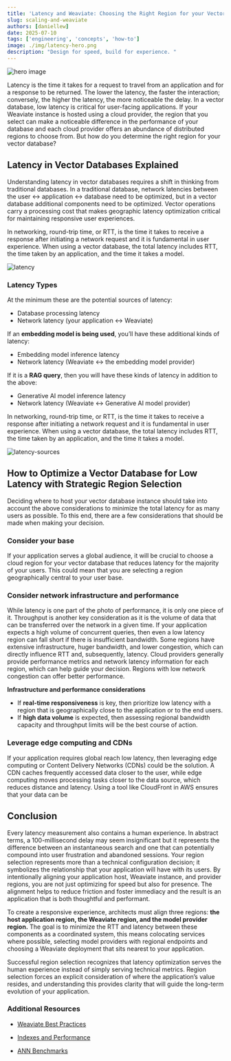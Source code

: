 ```yaml
---
title: 'Latency and Weaviate: Choosing the Right Region for your Vector Database'
slug: scaling-and-weaviate
authors: [daniellew]
date: 2025-07-10
tags: ['engineering', 'concepts', 'how-to']
image: ./img/latency-hero.png
description: "Design for speed, build for experience. "
---
```


![hero image](./img/latency-hero.png)

Latency is the time it takes for a request to travel from an application and for a response to be returned. The lower the latency, the faster the interaction; conversely, the higher the latency, the more noticeable the delay. In a vector database, low latency is critical for user-facing applications. If your Weaviate instance is hosted using a cloud provider, the region that you select can make a noticeable difference in the performance of your database and each cloud provider offers an abundance of distributed regions to choose from. But how do you determine the right region for your vector database?

## Latency in Vector Databases Explained

Understanding latency in vector databases requires a shift in thinking from traditional databases. In a traditional database, network latencies between the user ↔ application ↔ database need to be optimized, but in a vector database additional components need to be optimized. Vector operations carry a processing cost that makes geographic latency optimization critical for maintaining responsive user experiences.

In networking, round-trip time, or RTT, is the time it takes to receive a response after initiating a network request and it is fundamental in user experience. When using a vector database, the total latency includes RTT, the time taken by an application, and the time it takes a model. 

![latency](./img/weaviate-blog-latency.png)

### Latency Types

At the minimum these are the potential sources of latency:

- Database processing latency
- Network latency (your application ↔ Weaviate)

If an **embedding model is being used**, you’ll have these additional kinds of latency:

- Embedding model inference latency
- Network latency (Weaviate ↔ the embedding model provider)

If it is a **RAG query**, then you will have these kinds of latency in addition to the above:

- Generative AI model inference latency
- Network latency (Weaviate ↔ Generative AI model provider)

In networking, round-trip time, or RTT, is the time it takes to receive a response after initiating a network request and it is fundamental in user experience. When using a vector database, the total latency includes RTT, the time taken by an application, and the time it takes a model.

![latency-sources](./img/latency_1.png)

## How to Optimize a Vector Database for Low Latency with Strategic Region Selection

Deciding where to host your vector database instance should take into account the above considerations to minimize the total latency for as many users as possible. To this end, there are a few considerations that should be made when making your decision.

### Consider your base

If your application serves a global audience, it will be crucial to choose a cloud region for your vector database that reduces latency for the majority of your users. This could mean that you are selecting a region geographically central to your user base.

### **Consider network infrastructure and performance**

While latency is one part of the photo of performance, it is only one piece of it. Throughput is another key consideration as it is the volume of data that can be transferred over the network in a given time. If your application expects a high volume of concurrent queries, then even a low latency region can fall short if there is insufficient bandwidth. Some regions have extensive infrastructure, huger bandwidth, and lower congestion, which can directly influence RTT and, subsequently, latency. Cloud providers generally provide performance metrics and network latency information for each region, which can help guide your decision. Regions with low network congestion can offer better performance.

**Infrastructure and performance considerations**

- If **real-time responsiveness** is key, then prioritize low latency with a region that is geographically close to the application or to the end users.
- If **high data volume** is expected, then assessing regional bandwidth capacity and throughput limits will be the best course of action.

### **Leverage edge computing and CDNs**

If your application requires global reach low latency, then leveraging edge computing or Content Delivery Networks (CDNs) could be the solution. A CDN caches frequently accessed data closer to the user, while edge computing moves processing tasks closer to the data source, which reduces distance and latency. Using a tool like CloudFront in AWS ensures that your data can be 

## Conclusion

Every latency measurement also contains a human experience. In abstract terms, a 100-millisecond delay may seem insignificant but it represents the difference between an instantaneous search and one that can potentially compound into user frustration and abandoned sessions. Your region selection represents more than a technical configuration decision; it symbolizes the relationship that your application will have with its users. By intentionally aligning your application host, Weaviate instance, and provider regions, you are not just optimizing for speed but also for presence. The alignment helps to reduce friction and foster immediacy and the result is an application that is both thoughtful and performant. 

To create a responsive experience, architects must align three regions: **the host application region, the Weaviate region, and the model provider region.** The goal is to minimize the RTT and latency between these components as a coordinated system, this means colocating services where possible, selecting model providers with regional endpoints and choosing a Weaviate deployment that sits nearest to your application. 

Successful region selection recognizes that latency optimization serves the human experience instead of simply serving technical metrics. Region selection forces an explicit consideration of where the application’s value resides, and understanding this provides clarity that will guide the long-term evolution of your application.

### Additional Resources

- [Weaviate Best Practices](https://weaviate.io/developers/weaviate/best-practices)

- [Indexes and Performance](https://weaviate.io/developers/weaviate/more-resources/performance)

- [ANN Benchmarks](https://weaviate.io/developers/weaviate/benchmarks/ann#what-is-the-difference-between-latency-and-throughput)


<WhatsNext />